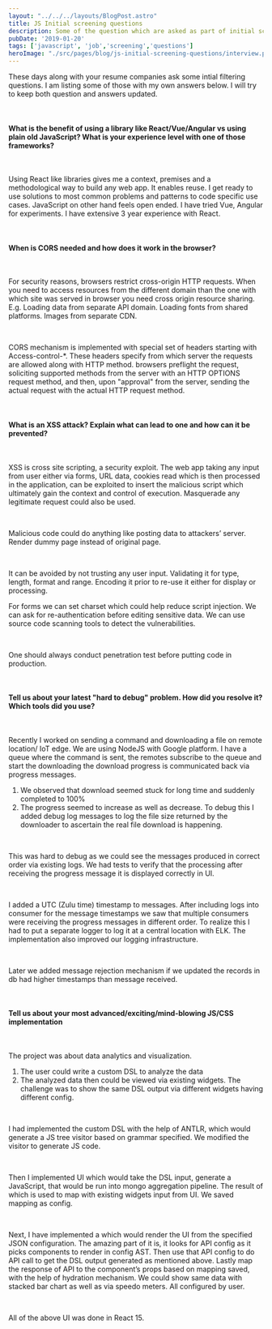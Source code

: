```yaml
---
layout: "../../../layouts/BlogPost.astro"
title: JS Initial screening questions
description: Some of the question which are asked as part of initial screening.
pubDate: '2019-01-20'
tags: ['javascript', 'job','screening','questions']
heroImage: "./src/pages/blog/js-initial-screening-questions/interview.png"
---
```


These days along with your resume companies ask some intial filtering questions. 
I am listing some of those with my own answers below. I will try to keep both question and answers updated. 

&nbsp; 
#### What is the benefit of using a library like React/Vue/Angular vs using plain old JavaScript? What is your experience level with one of those frameworks?
 
&nbsp; 

Using React like libraries gives me a context, premises and a methodological way to build any web app. It enables reuse. I get ready to use solutions to most common problems and patterns to code specific use cases. JavaScript on other hand feels open ended. 
I have tried Vue, Angular for experiments. I have extensive 3 year experience with React. 
 
&nbsp; 
#### When is CORS needed and how does it work in the browser?

 
&nbsp; 

For security reasons, browsers restrict cross-origin HTTP requests. When you need to access resources from the different domain than the one with which site was served in browser you need cross origin resource sharing. 
E.g. Loading data from separate API domain. Loading fonts from shared platforms. Images from separate CDN. 

 
&nbsp; 

CORS mechanism is implemented with special set of headers starting with Access-control-*. These headers specify from which server the requests are allowed along with HTTP method.
browsers preflight the request, soliciting supported methods from the server with an HTTP OPTIONS request method, and then, upon "approval" from the server, sending the actual request with the actual HTTP request method. 
 
&nbsp; 
#### What is an XSS attack? Explain what can lead to one and how can it be prevented?
 
&nbsp; 

XSS is cross site scripting, a security exploit. The web app taking any input from user either via forms, URL data, cookies read which is then processed in the application, can  be exploited to insert the malicious script which ultimately gain the context and control of execution. 
Masquerade any legitimate request could also be used. 

&nbsp; 

Malicious code could do anything like posting data to attackers’ server. Render dummy page instead of original page. 
 
&nbsp; 

It can be avoided by not trusting any user input. Validating it for type, length, format and range. Encoding it prior to re-use it either for display or processing. 

For forms we can set charset which could help reduce script injection. We can ask for re-authentication before editing sensitive data. We can use source code scanning tools to detect the vulnerabilities. 

&nbsp; 

One should always conduct penetration test before putting code in production. 
 
&nbsp; 
#### Tell us about your latest "hard to debug" problem. How did you resolve it? Which tools did you use?
 
&nbsp; 

Recently I worked on sending a command and downloading a file on remote location/ IoT edge. We are using NodeJS with Google platform.  I have a queue where the command is sent, the remotes subscribe to the queue and start the downloading the download progress is communicated back via progress messages. 
1.	We observed that download seemed stuck for long time and suddenly completed to 100%
2.	The progress seemed to increase as well as decrease. 
To debug this I added debug log messages to log the file size returned by the downloader to ascertain the real file download is happening. 
 
&nbsp; 

This was hard to debug as we could see the messages produced in correct order via existing logs. We had tests to verify that the processing after receiving the progress message it is displayed correctly in UI. 
 
&nbsp; 

I added a UTC (Zulu time) timestamp to messages. After including logs into consumer for the message timestamps we saw that multiple consumers were receiving the progress messages in different order. To realize this I had to put a separate logger to log it at a central location with ELK. The implementation also improved our logging infrastructure. 
 
&nbsp; 
 
Later we added message rejection mechanism if we updated the records in db had higher timestamps than message received. 

&nbsp; 
#### Tell us about your most advanced/exciting/mind-blowing JS/CSS implementation
 
&nbsp; 

The project was about data analytics and visualization. 
1.	The user could write a custom DSL to analyze the data 
2.	The analyzed data then could be viewed via existing widgets. The challenge was to show the same DSL output via different widgets having different config. 


&nbsp; 

I had implemented the custom DSL with the help of ANTLR, which would generate a JS tree visitor based on grammar specified. We modified the visitor to generate JS code. 
 
&nbsp; 

Then I implemented UI which would take the DSL input, generate a JavaScript, that would be run into mongo aggregation pipeline.  The result of which is used to map with existing widgets input from UI. We saved mapping as config. 
 
&nbsp; 

Next, I have implemented a which would render the UI from the specified JSON configuration. The amazing part of it is, it looks for API config as it picks components to render in config AST. Then use that API config to do API call to get the DSL output generated as mentioned above. Lastly map the response of API to the component’s props based on mapping saved, with the help of hydration mechanism. We could show same data with stacked bar chart as well as via speedo meters. All configured by user. 
 
&nbsp; 

All of the above UI was done in React 15. 



